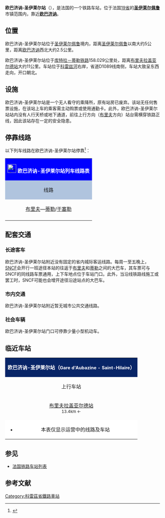 {{Infobox station
| name          =[[File:Sncf-logo.svg|32x32px]]欧巴济讷-圣伊莱尔站<br>{{lang|fr|Gare d'Aubazine - Saint-Hilaire}} 
| type          = [[法国铁路|法国铁路]]
| image = 
|image_caption = 
| address       = {{FRA}}[[科雷兹省|科雷兹省]][[圣伊莱尔佩鲁|圣伊莱尔佩鲁]]
| latd          = 45
| latm          = 10
| lats          = 55
| latNS         = N
| longd         = 1
| longm         = 38
| longs         = 30
| longEW        = E
| operator = [[File:_Sncf-logo.svg|32x32px]]
| coordinates_display = yes
| iso_region    = FR
| line          = 
* [[库特拉－蒂勒铁路|库特拉－蒂勒铁路]]
| structure           = 地面
| levels              = 1层
| platform      = 2
| tracks        = 2
| elevation = 134米
| opened        = 1853年12月24日
| rebuilt =
| status = 使用中
| closed        = 
| passengers= 8,722人次<ref>{{Cite web|url=https://ressources.data.sncf.com/explore/dataset/frequentation-gares/?sort=voyageurs_2014&q=aubazine|title=Fréquentation en gares|accessdate=2017-02-14|author=SNCF|date=|language=法语|publisher=SNCF Open Data}}</ref>
| pass_year= 2015年
| ADA                 = 
| station_type = 乘降所
| connections = 
| route_map =
| map_locator   = 
| note =
| services = [[法国大区列车|TER]]
}}

'''欧巴济讷-圣伊莱尔站'''（{{lang-fr|Gare d'Aubazine - Saint-Hilaire}}），是法国的一个铁路车站，位于法国[[科雷兹省|19省]]的'''[[圣伊莱尔佩鲁|圣伊莱尔佩鲁]]'''市镇范围内，靠近'''[[欧巴济讷|欧巴济讷]]'''。

==位置==

欧巴济讷-圣伊莱尔站位于[[圣伊莱尔佩鲁|圣伊莱尔佩鲁]]境内，距离[[圣伊莱尔佩鲁|圣伊莱尔佩鲁]]以南大约5公里，距离[[欧巴济讷|欧巴济讷]]西北大约2.5公里。

欧巴济讷-圣伊莱尔站位于[[库特拉－蒂勒铁路|库特拉－蒂勒铁路]]158.029公里处，距离[[布里夫拉盖亚尔德站|布里夫拉盖亚尔德站]]大约11公里。车站位于[[科雷兹河|科雷兹河]]右岸，省道D1089线南侧，车站大致呈东西走向，开口朝北。

==设施==

欧巴济讷-圣伊莱尔站是一个无人看守的乘降所，原有站房已废弃。该站无任何售票设施，在该站上车的乘客需主动购票或使用通勤卡。此外，欧巴济讷-圣伊莱尔站站内没有人行天桥或地下通道，前往上行方向（[[布里夫拉盖亚尔德站|布里夫]]方向）站台需横穿铁路正线，因此该站存在一定的安全隐患。

== 停靠线路 ==

{{动态列表|最后更新时间：2017年2月14日。本章节内容仅供参考，不排除因施工或罢工而引发的临时性变更。欢迎修正和补充}}

以下列车线路在欧巴济讷-圣伊莱尔站停靠<ref>{{Cite web|url=https://www.ter.sncf.com/limousin/gares/87594465/Aubazine-St-Hilaire/pratique|title=HALTE FERROVIAIRE AUBAZINE-ST-HILAIRE|accessdate=2017-02-14|author=SNCF|date=|language=法语|publisher=TER Limousin|archive-date=2017-09-12|archive-url=https://web.archive.org/web/20170912192340/https://www.ter.sncf.com/limousin/gares/87594465/Aubazine-St-Hilaire/pratique|dead-url=no}}</ref>：

{| class="wikitable mw-collapsible" 
|colspan="5" style="background:#0000FF" align="center" |[[File:_Sncf-logo.svg|28x28px]] <font color=#FFFFFF>'''欧巴济讷-圣伊莱尔站列车线路表'''</font>
|-
!style="background:#B0C4DE"| 线路
!style="background:#B0C4DE"|车种
!style="background:#B0C4DE"|上一站
!style="background:#B0C4DE"|下一站
!style="background:#B0C4DE"|大致运行频率{{noteTag|name=noteA}}
|-
|[[布里夫拉盖亚尔德站|布里夫]]—[[蒂勒站|蒂勒]]/[[于塞勒站|于塞勒]]
| rowspan="1" align="center"|'''[[法国大区列车|TER]]'''
|[[布里夫拉盖亚尔德站|布里夫]]
|[[科尔尼勒站|科尔尼勒]]
|每天9~14趟
|-
|colspan="5" style="background:#FFFFFF"|{{noteFoot|1=
{{noteTag|name=noteA|1=在本栏中，往返1次为"1趟"}}
}}
|}

==配套交通==
===长途客车===

欧巴济讷-圣伊莱尔站附近没有固定的省内城际客运线路。每周一至五晚上，[[SNCF|SNCF]]会开行一班途径本站的往返于[[布里夫拉盖亚尔德站|布里夫]]和[[蒂勒站|蒂勒]]之间的大巴车，其车票可与SNCF的同线路车票通用，上下车地点位于车站门口。此外，当沿线铁路线施工或罢工时，SNCF可能也会增开途径沿途站点的大巴车。

===市内交通===

欧巴济讷-圣伊莱尔站附近暂无城市公共交通线路。

===社会车辆===

欧巴济讷-圣伊莱尔站门口可停靠少量小型机动车。

==临近车站==

{|class="wikitable mw-collapsible" style="margin: 0 auto; width:42em;"
|colspan="3"  style="background:#082567" align="center"|<font color=#FFFFFF>'''欧巴济讷-圣伊莱尔站（<span style="font-size:11pt;">Gare d'Aubazine - Saint-Hilaire</span>）'''</font>
|-
!上行车站
!线路
!下行车站
|-
|align="center" |[[布里夫拉盖亚尔德站|布里夫拉盖亚尔德站]]<br><span style="font-size:small">13.4km ←</span>
|align="center" |'''[[库特拉－蒂勒铁路|库特拉－蒂勒铁路]]'''
|align="center" |[[科尔尼勒站|科尔尼勒站]]<br><span style="font-size:small">→ 7.4km</span>
|-
|colspan="3" style="background:#FFFFFF"|
*本表仅显示运营中的线路及车站
|}

==参见==
* [[法国铁路车站列表|法国铁路车站列表]]

== 参考文献 ==
{{Reflist}}

[[Category:科雷茲省鐵路車站|Category:科雷茲省鐵路車站]]
